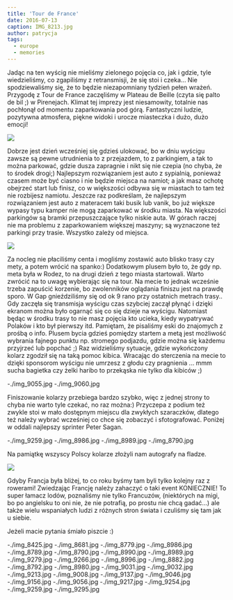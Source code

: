 ```yaml
---
title: 'Tour de France'
date: 2016-07-13
caption: IMG_8213.jpg
author: patrycja
tags:
  - europe
  - memories
---
```


Jadąc na ten wyścig nie mieliśmy zielonego pojęcia co, jak i gdzie, tyle wiedzieliśmy, co zgapiliśmy z retransmisji, że się stoi i czeka... Nie spodziewaliśmy się, że to będzie niezapomniany tydzień pełen wrażeń. Przygodę z Tour de France zaczęliśmy w Plateau de Beille (czyta się palto de bil ;) w Pirenejach. Klimat tej imprezy jest niesamowity, totalnie nas pochłonął od momentu zaparkowania pod górą. Fantastyczni ludzie, pozytywna atmosfera, piękne widoki i urocze miasteczka i dużo, dużo emocji!

![](./IMG_8180.jpg)

Dobrze jest dzień wcześniej się gdzieś ulokować, bo w dniu wyścigu zawsze są pewne utrudnienia to z przejazdem, to z parkingiem, a tak to można parkować, gdzie dusza zapragnie i nikt się nie czepia (no chyba, że to środek drogi;) Najlepszym rozwiązaniem jest auto z sypialnią, ponieważ czasem może być ciasno i nie będzie miejsca na namiot; a jak masz ochotę obejrzeć start lub finisz, co w większości odbywa się w miastach to tam też nie rozbijesz namiotu. Jeszcze raz podkreślam, że najlepszym rozwiązaniem jest auto z materacem taki busik lub vanik, bo już większe wypasy typu kamper nie mogą zaparkować w środku miasta. Na większości parkingów są bramki przepuszczające tylko niskie auta. W górach raczej nie ma problemu z zaparkowaniem większej maszyny; są wyznaczone też parkingi przy trasie. Wszystko zależy od miejsca.

![](IMG_8213.jpg)

Za nocleg nie płaciliśmy centa i mogliśmy zostawić auto blisko trasy czy mety, a potem wrócić na spanko:) Dodatkowym plusem było to, że gdy np. meta była w Rodez, to na drugi dzień z tego miasta startowali. Warto zwrócić na to uwagę wybierając się na tour. Na mecie to jednak wcześnie trzeba zapuścić korzenie, bo zwolenników oglądania finiszu jest na prawdę sporo. W Gap gnieździliśmy się od ok 9 rano przy ostatnich metrach trasy.. Gdy zaczęła się transmisja wyścigu czas szybciej zaczął płynąć i dzięki ekranom można było ogarnąć się co się dzieje na wyścigu. Natomiast będąc w środku trasy to nie masz pojęcia kto ucieka, kiedy wypatrywać Polaków i kto był pierwszy itd. Pamiętam, że pisaliśmy eski do znajomych z prośbą o info. Plusem bycia gdzieś pomiędzy startem a metą jest możliwość wybrania fajnego punktu np. stromego podjazdu, gdzie można się każdemu przyjrzeć lub popchać ;) Raz widzieliśmy sytuacje, gdzie wykończony kolarz zgodził się na taką pomoc kibica. Wracając do sterczenia na mecie to dzięki sponsorom wyścigu nie umrzesz z głodu czy pragnienia ... mmm sucha bagietka czy żelki haribo to przekąska nie tylko dla kibiców ;)

<grid>-./img_9055.jpg -./img_9060.jpg</grid>

Finiszowanie kolarzy przebiega bardzo szybko, więc z jednej strony to chyba nie warto tyle czekać, no raz można:) Przyczepa z podium też zwykle stoi w mało dostępnym miejscu dla zwykłych szaraczków, dlatego też należy wybrać wcześniej co chce się zobaczyć i sfotografować. Poniżej w oddali najlepszy sprinter Peter Sagan.

<grid columns="2">
  -./img_9259.jpg -./img_8986.jpg -./img_8989.jpg -./img_8790.jpg
</grid>

Na pamiątkę wszyscy Polscy kolarze złożyli nam autografy na fladze.

![](./img_9156.jpg)

Gdyby Francja była bliżej, to co roku byśmy tam byli tylko kolejny raz z rowerami! Zwiedzając Francję należy zahaczyć o taki event KONIECZNIE! To super łamacz lodów, poznaliśmy nie tylko Francuzów, (niektórych na migi, bo po angielsku to oni nie, że nie potrafią, po prostu nie chcą gadać...) ale także wielu wspaniałych ludzi z różnych stron świata i czuliśmy się tam jak u siebie.

Jeżeli macie pytania śmiało piszcie :)

<grid columns="2">
  -./img_8425.jpg -./img_8681.jpg -./img_8779.jpg -./img_8986.jpg
  -./img_8789.jpg -./img_8790.jpg -./img_8990.jpg -./img_8989.jpg
  -./img_9279.jpg -./img_9266.jpg -./img_8996.jpg -./img_8882.jpg
  -./img_8792.jpg -./img_8980.jpg -./img_9031.jpg -./img_9032.jpg
  -./img_9213.jpg -./img_9008.jpg -./img_9137.jpg -./img_9046.jpg
  -./img_9156.jpg -./img_9056.jpg -./img_9217.jpg -./img_9254.jpg
  -./img_9259.jpg -./img_9295.jpg
</grid>
